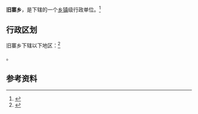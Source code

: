 {{中国乡级行政区|37/13/28/201/000}}

'''旧寨乡'''，是{{PRC admin/fullname|37/13/28/201/000|3}}下辖的一个[[乡镇|乡镇]]级行政单位。<ref>{{PRC admin/ref sgc|{{PRC admin/parent|37/13/28/201/000}}}}</ref>

== 行政区划 ==

旧寨乡下辖以下地区：<ref>{{PRC admin/ref sgc|37/13/28/201/000}}</ref>

{{PRC admin/children|37/13/28/201/000}}。

== 参考资料 ==

{{reflist}}

{{行政区划小作品}}
{{PRC admin/navcat|37/13/28/201/000}}